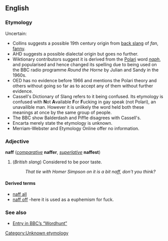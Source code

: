 ==English==

===Etymology===
Uncertain:
*Collins suggests a possible 19th century origin from [[back slang]] of ''fan'', [[fanny]].
*AHD suggests a possible dialectal origin but goes no further.
*Wiktionary contributors suggest it is derived from the [[Polari]] word ''[[naph]]'', and <!--no doubt was -->popularised and hence changed its spelling due to being used on the BBC radio programme <i>Round the Horne</i> by Julian and Sandy in the 1960s.
*OED has no evidence before 1966 and mentions the Polari theory and others without going so far as to accept any of them without further evidence.
*Cassell's Dictionary of Slang refers to it being confused. Its etymology is confused with '''N'''ot '''A'''vailable '''F'''or '''F'''ucking in gay speak (not Polari), an unavailible man. However it is unlikely the word held both these meanings at once by the same group of people. 
*The BBC show Balderdash and Piffle disagrees with Cassell's. 
*Encarta merely state the etymology is unknown.
*Merriam-Webster and Etymology Online offer no information.
[[Category:Unknown etymology]]

===Adjective===
'''naff''' (''[[comparative]]'' '''naffer''', ''[[superlative]]'' '''naffest''')

#(''British slang'') Considered to be poor taste.
#:''That tie with Homer Simpson on it is a bit naff, don't you think?''

====Derived terms====
*[[naff all]]
*[[naff off]] -here it is used as a euphemism for fuck.

===See also===
*[http://www.bbc.co.uk/history/programmes/wordhunt/word_appeal.shtml#naff Entry in BBC’s “Wordhunt”]